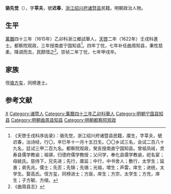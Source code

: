'''骆先觉'''（{{bd|？||1634年||}}），字'''莘夫'''，號'''迟春'''，[[浙江|浙江]][[绍兴府|绍兴府]][[诸暨县|诸暨县]]民籍。明朝政治人物。

==生平==
[[萬曆|萬曆]]四十三年（1615年）乙卯科浙江鄉試舉人，[[天啓|天啓]]二年（1622年）壬戌科進士。都察院观政，三年授南直宁国知县<ref>《天啓壬戌科序齿录》：骆先觉，浙江绍兴府诸暨县民籍，廪生，字莘夫，號迟春，治诗经，行〇，辛巳年十一月十五日生。〇〇乡试三名，会试二百八十九名，廷试三甲二百九名。都察院观政，癸亥授南直宁国知县。曾祖凤岐，灵寿县儒学教谕；祖骐，归德府儒学教授；父问学，奉化县儒学教谕，祀名宦；母姚氏。慈侍下，兄先进；先行，廪监；中行，中书舍人；敷行，太学生；延衷；弟先兆，儒士；先否；先锦；先锡；光祖，增生；声雷，庠生；进统，太学生。娶高氏。侄方玺，同榜进士；方辰，庠生；方宗，太学生；方充，庠生；子方毓、方绶。</ref>。四年丁忧，七年补任曲周知县，秉性慈柔，降调而去，民颇惜之<ref>《曲周县志》</ref>。崇祯二年丁忧，七年甲戌卒。

== 家族 ==
侄[[骆方玺|骆方玺]]，同榜進士。

==参考文献==
{{reflist}}

{{天啓二年壬戌科殿試金榜}}

{{Authority control}}

{{DEFAULTSORT:}}
[[Category:骆姓|X]]
[[Category:诸暨人|Category:诸暨人]]
[[Category:萬曆四十三年乙卯科舉人|Category:萬曆四十三年乙卯科舉人]]
[[Category:明朝宁国县知县|Category:明朝宁国县知县]]
[[Category:明朝曲周县知县|Category:明朝曲周县知县]]
[[Category:明朝都察院观政|Category:明朝都察院观政]]


{{明朝官员小作品}}